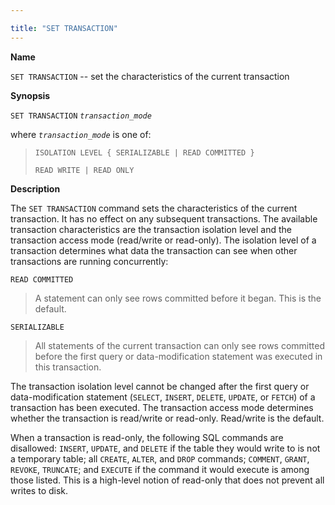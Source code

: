 ---

title: "SET TRANSACTION"
---

<div id="set_transaction" class="registered_link"></div>

**Name**

`SET TRANSACTION` -- set the characteristics of the current transaction

**Synopsis**

`SET TRANSACTION` *`transaction_mode`*

where *`transaction_mode`* is one of:

> `ISOLATION LEVEL { SERIALIZABLE | READ COMMITTED }`
>
>   `READ WRITE | READ ONLY`

**Description**

The `SET TRANSACTION` command sets the characteristics of the current transaction. It has no effect on any subsequent transactions. The available transaction characteristics are the transaction isolation level and the transaction access mode (read/write or read-only). The isolation level of a transaction determines what data the transaction can see when other transactions are running concurrently:

`READ COMMITTED`

> A statement can only see rows committed before it began. This is the default.

`SERIALIZABLE`

> All statements of the current transaction can only see rows committed before the first query or data-modification statement was executed in this transaction.

The transaction isolation level cannot be changed after the first query or data-modification statement (`SELECT`, `INSERT`, `DELETE`, `UPDATE`, or `FETCH`) of a transaction has been executed. The transaction access mode determines whether the transaction is read/write or read-only. Read/write is the default.

When a transaction is read-only, the following SQL commands are disallowed: `INSERT`, `UPDATE`, and `DELETE` if the table they would write to is not a temporary table; all `CREATE`, `ALTER`, and `DROP` commands; `COMMENT`, `GRANT`, `REVOKE`, `TRUNCATE`; and `EXECUTE` if the command it would execute is among those listed. This is a high-level notion of read-only that does not prevent all writes to disk.